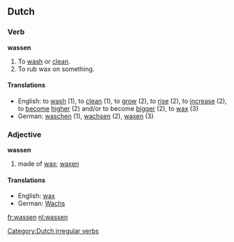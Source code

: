 ==Dutch==
===Verb===
'''wassen'''
{{nl-verb-irreg|was|wast|waste|gewassen|wassend}}

#To [[wash]] or [[clean]].
#To rub wax on something.

====Translations====
*English: to [[wash]] (1), to [[clean]] (1), to [[grow]] (2), to [[rise]] (2), to [[increase]] (2), to [[become]] [[high]]er (2) and/or to become [[big]]ger (2), to [[wax]] (3)
*German: [[waschen]] (1), [[wachsen]] (2), [[waxen]] (3)

===Adjective===
'''wassen'''

# made of [[wax]]; [[waxen]]

====Translations====
*English: [[wax]]
*German: [[Wachs]]

[[Category:Dutch irregular verbs]]

[[fr:wassen]]
[[nl:wassen]]